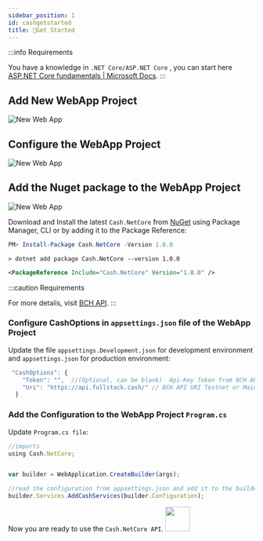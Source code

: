 ```yaml
---
sidebar_position: 1
id: cashgetstarted
title: 🐲Get Started
---
```


:::info Requirements

You have a knowledge in `.NET Core/ASP.NET Core` , you can start here [ASP.NET Core fundamentals | Microsoft Docs](https://docs.microsoft.com/en-us/aspnet/core/fundamentals/?view=aspnetcore-6.0&tabs=windows).
:::

## Add New **WebApp Project**

![New Web App](/img/tutorial/bscscan/new-web-project.png)

## Configure the **WebApp Project**

![New Web App](/img/tutorial/bscscan/new-web-project-1.png)

## Add the Nuget package to the **WebApp Project**

![New Web App](/img/tutorial/cash/install-cash.png)

Download and Install the latest `Cash.NetCore` from [NuGet](https://www.nuget.org/packages/Cash.NetCore/) using Package Manager, CLI or by adding it to the Package Reference:

```powershell
PM> Install-Package Cash.NetCore -Version 1.0.0
```

```shell
> dotnet add package Cash.NetCore --version 1.0.0
```

```svg
<PackageReference Include="Cash.NetCore" Version="1.0.0" />
```

:::caution Requirements

For more details, visit [BCH API](https://fullstack.cash/login).
:::

### Configure CashOptions in `appsettings.json` file of the **WebApp Project**

Update the file `appsettings.Development.json` for development environment and `appsettings.json` for production environment:

```jsx
 "CashOptions": {
    "Token": "",  //(Optional, can be blank)  Api-Key Token from BCH API
    "Uri": "https://api.fullstack.cash/" // BCH API URI Testnet or Mainnet
  }
```

### Add the Configuration to the **WebApp Project** `Program.cs`

Update `Program.cs file`:

```jsx
//imports
using Cash.NetCore;


var builder = WebApplication.CreateBuilder(args);

//read the configuration from appsettings.json and add it to the builder
builder.Services.AddCashServices(builder.Configuration);

```

Now you are ready to use the `Cash.NetCore API`.
<img src="/img/logo.svg" width="50"/>

